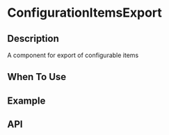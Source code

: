 
<Meta title="Components/ConfigurationItemsExport/Introduction" />

# ConfigurationItemsExport

## Description

A component for export of configurable items

## When To Use

## Example

## API